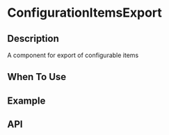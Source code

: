 
<Meta title="Components/ConfigurationItemsExport/Introduction" />

# ConfigurationItemsExport

## Description

A component for export of configurable items

## When To Use

## Example

## API